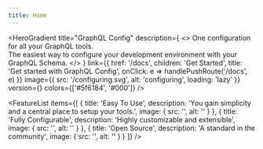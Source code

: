 ```yaml
---
title: Home
---
```



<HeroGradient
  title="GraphQL Config"
  description={
    <>
      One configuration for all your GraphQL tools.
      <br />
      The easiest way to configure your development environment with your GraphQL Schema.
    </>
  }
  link={{
    href: '/docs',
    children: 'Get Started',
    title: 'Get started with GraphQL Config',
    onClick: e => handlePushRoute('/docs', e)
  }}
  image={{
    src: '/configuring.svg',
    alt: 'configuring',
    loading: 'lazy'
  }}
  version={<NPMBadge name="graphql-config" />}
  colors={['#5f6184', '#000']}
/>

<FeatureList
  items={[
    {
      title: 'Easy To Use',
      description: 'You gain simplicity and a central place to setup your tools.',
      image: {
        src: '',
        alt: ''
      }
    },
    {
      title: 'Fully Configurable',
      description: 'Highly customizable and extensible',
      image: {
        src: '',
        alt: ''
      }
    },
    {
      title: 'Open Source',
      description: 'A standard in the community',
      image: {
        src: '',
        alt: ''
      }
    }
  ]}
/>
